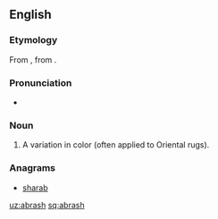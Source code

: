 ==English==

===Etymology===
From {{etyl|tr|en}} {{m|tr|abraş}}, from {{etyl|ar|en}} {{m|ar|أَبْرَش||dappled, mottled}}.

===Pronunciation===
* {{a|US}} {{IPA|/ˈɑ.bɹəʃ/|/ˈɑ.bɹɑʃ/|lang=en}}

===Noun===
{{head|en|noun}}

# A variation in color (often applied to Oriental rugs).

===Anagrams===
* [[sharab#English|sharab]]

[[uz:abrash]]
[[sq:abrash]]
